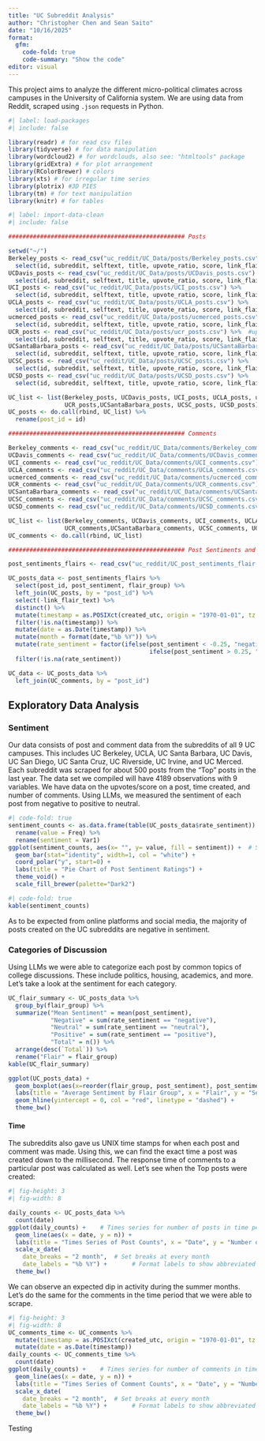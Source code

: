```yaml
---
title: "UC Subreddit Analysis"
author: "Christopher Chen and Sean Saito"
date: "10/16/2025"
format:
  gfm:
    code-fold: true
    code-summary: "Show the code"
editor: visual
---
```


This project aims to analyze the different micro-political climates across campuses in the University of California system. We are using data from Reddit, scraped using `.json` requests in Python.

```r
#| label: load-packages
#| include: false

library(readr) # for read csv files
library(tidyverse) # for data manipulation
library(wordcloud2) # for wordclouds, also see: "htmltools" package
library(gridExtra) # for plot arrangement
library(RColorBrewer) # colors
library(xts) # for irregular time series
library(plotrix) #3D PIES
library(tm) # for text manipulation
library(knitr) # for tables
```

```r
#| label: import-data-clean
#| include: false

################################################## Posts 

setwd("~/")
Berkeley_posts <- read_csv("uc_reddit/UC_Data/posts/Berkeley_posts.csv") %>% 
  select(id, subreddit, selftext, title, upvote_ratio, score, link_flair_text, num_comments, created_utc)
UCDavis_posts <- read_csv("uc_reddit/UC_Data/posts/UCDavis_posts.csv") %>% 
  select(id, subreddit, selftext, title, upvote_ratio, score, link_flair_text, num_comments, created_utc)
UCI_posts <- read_csv("uc_reddit/UC_Data/posts/UCI_posts.csv") %>% 
  select(id, subreddit, selftext, title, upvote_ratio, score, link_flair_text, num_comments, created_utc)
UCLA_posts <- read_csv("uc_reddit/UC_Data/posts/UCLA_posts.csv") %>% 
  select(id, subreddit, selftext, title, upvote_ratio, score, link_flair_text, num_comments, created_utc)
ucmerced_posts <- read_csv("uc_reddit/UC_Data/posts/ucmerced_posts.csv") %>% 
  select(id, subreddit, selftext, title, upvote_ratio, score, link_flair_text, num_comments, created_utc)
UCR_posts <- read_csv("uc_reddit/UC_Data/posts/ucr_posts.csv") %>%  #updated ucr posts file
  select(id, subreddit, selftext, title, upvote_ratio, score, link_flair_text, num_comments, created_utc)
UCSantaBarbara_posts <- read_csv("uc_reddit/UC_Data/posts/UCSantaBarbara_posts.csv") %>% 
  select(id, subreddit, selftext, title, upvote_ratio, score, link_flair_text, num_comments, created_utc)
UCSC_posts <- read_csv("uc_reddit/UC_Data/posts/UCSC_posts.csv") %>% 
  select(id, subreddit, selftext, title, upvote_ratio, score, link_flair_text, num_comments, created_utc)
UCSD_posts <- read_csv("uc_reddit/UC_Data/posts/UCSD_posts.csv") %>% 
  select(id, subreddit, selftext, title, upvote_ratio, score, link_flair_text, num_comments, created_utc)

UC_list <- list(Berkeley_posts, UCDavis_posts, UCI_posts, UCLA_posts, ucmerced_posts, 
                UCR_posts,UCSantaBarbara_posts, UCSC_posts, UCSD_posts)
UC_posts <- do.call(rbind, UC_list) %>% 
  rename(post_id = id)

################################################## Comments             

Berkeley_comments <- read_csv("uc_reddit/UC_Data/comments/Berkeley_comments.csv") 
UCDavis_comments <- read_csv("uc_reddit/UC_Data/comments/UCDavis_comments.csv") 
UCI_comments <- read_csv("uc_reddit/UC_Data/comments/UCI_comments.csv") 
UCLA_comments <- read_csv("uc_reddit/UC_Data/comments/UCLA_comments.csv") 
ucmerced_comments <- read_csv("uc_reddit/UC_Data/comments/ucmerced_comments.csv")
UCR_comments <- read_csv("uc_reddit/UC_Data/comments/UCR_comments.csv") 
UCSantaBarbara_comments <- read_csv("uc_reddit/UC_Data/comments/UCSantaBarbara_comments.csv") 
UCSC_comments <- read_csv("uc_reddit/UC_Data/comments/UCSC_comments.csv")
UCSD_comments <- read_csv("uc_reddit/UC_Data/comments/UCSD_comments.csv") 

UC_list <- list(Berkeley_comments, UCDavis_comments, UCI_comments, UCLA_comments, ucmerced_comments,
                UCR_comments,UCSantaBarbara_comments, UCSC_comments, UCSD_comments)
UC_comments <- do.call(rbind, UC_list)

################################################## Post Sentiments and Flairs

post_sentiments_flairs <- read_csv("uc_reddit/UC_post_sentiments_flair.csv")

UC_posts_data <- post_sentiments_flairs %>% 
  select(post_id, post_sentiment, flair_group) %>% 
  left_join(UC_posts, by = "post_id") %>% 
  select(-link_flair_text) %>% 
  distinct() %>% 
  mutate(timestamp = as.POSIXct(created_utc, origin = "1970-01-01", tz = "UTC")) %>% 
  filter(!is.na(timestamp)) %>% 
  mutate(date = as.Date(timestamp)) %>% 
  mutate(month = format(date,"%b %Y")) %>% 
  mutate(rate_sentiment = factor(ifelse(post_sentiment < -0.25, "negative", 
                                        ifelse(post_sentiment > 0.25, "positive", "neutral")))) %>% 
  filter(!is.na(rate_sentiment))

UC_data <- UC_posts_data %>% 
  left_join(UC_comments, by = "post_id")
```

## Exploratory Data Analysis

### Sentiment

Our data consists of post and comment data from the subreddits of all 9 UC campuses. This includes UC Berkeley, UCLA, UC Santa Barbara, UC Davis, UC San Diego, UC Santa Cruz, UC Riverside, UC Irvine, and UC Merced. Each subreddit was scraped for about 500 posts from the "Top" posts in the last year. The data set we compiled will have 4189 observations with 9 variables. We have data on the upvotes/score on a post, time created, and number of comments. Using LLMs, we measured the sentiment of each post from negative to positive to neutral.

::: {layout-ncol="2"}
```r
#| code-fold: true
sentiment_counts <- as.data.frame(table(UC_posts_data$rate_sentiment)) %>% 
  rename(value = Freq) %>% 
  rename(sentiment = Var1)
ggplot(sentiment_counts, aes(x= "", y= value, fill = sentiment)) +  # SENTIMENT PIE
  geom_bar(stat="identity", width=1, col = "white") +
  coord_polar("y", start=0) +
  labs(title = "Pie Chart of Post Sentiment Ratings") +
  theme_void() +
  scale_fill_brewer(palette="Dark2")
```

```r
#| code-fold: true
kable(sentiment_counts)
```
:::

As to be expected from online platforms and social media, the majority of posts created on the UC subreddits are negative in sentiment.

### Categories of Discussion

Using LLMs we were able to categorize each post by common topics of college discussions. These include politics, housing, academics, and more. Let's take a look at the sentiment for each category.

```r
UC_flair_summary <- UC_posts_data %>% 
  group_by(flair_group) %>% 
  summarize("Mean Sentiment" = mean(post_sentiment), 
            "Negative" = sum(rate_sentiment == "negative"),
            "Neutral" = sum(rate_sentiment == "neutral"),
            "Positive" = sum(rate_sentiment == "positive"),
            "Total" = n()) %>% 
  arrange(desc(`Total`)) %>% 
  rename("Flair" = flair_group)
kable(UC_flair_summary)
```

```r
ggplot(UC_posts_data) +
  geom_boxplot(aes(x=reorder(flair_group, post_sentiment), post_sentiment, fill = flair_group)) + # sentiment by flair
  labs(title = "Average Sentiment by Flair Group", x = "Flair", y = "Sentiment") +
  geom_hline(yintercept = 0, col = "red", linetype = "dashed") +
  theme_bw()
```

#### Time

The subreddits also gave us UNIX time stamps for when each post and comment was made. Using this, we can find the exact time a post was created down to the millisecond. The response time of comments to a particular post was calculated as well. Let's see when the Top posts were created:

```r
#| fig-height: 3
#| fig-width: 8

daily_counts <- UC_posts_data %>%
  count(date)
ggplot(daily_counts) +    # Times series for number of posts in time period
  geom_line(aes(x = date, y = n)) +
  labs(title = "Times Series of Post Counts", x = "Date", y = "Number of Posts") +
  scale_x_date(
    date_breaks = "2 month",  # Set breaks at every month
    date_labels = "%b %Y") +       # Format labels to show abbreviated month names (e.g., Jan, Feb)
  theme_bw()
```

We can observe an expected dip in activity during the summer months. Let's do the same for the comments in the time period that we were able to scrape.

```r
#| fig-height: 3
#| fig-width: 8
UC_comments_time <- UC_comments %>% 
  mutate(timestamp = as.POSIXct(created_utc, origin = "1970-01-01", tz = "UTC")) %>% 
  mutate(date = as.Date(timestamp))
daily_counts <- UC_comments_time %>% 
  count(date)
ggplot(daily_counts) +    # Times series for number of comments in time period (that were able to be scraped)
  geom_line(aes(x = date, y = n)) +
  labs(title = "Times Series of Comment Counts", x = "Date", y = "Number of Comments") +
  scale_x_date(
    date_breaks = "2 month",  # Set breaks at every month
    date_labels = "%b %Y") +       # Format labels to show abbreviated month names (e.g., Jan, Feb)
  theme_bw()
```

Testing
